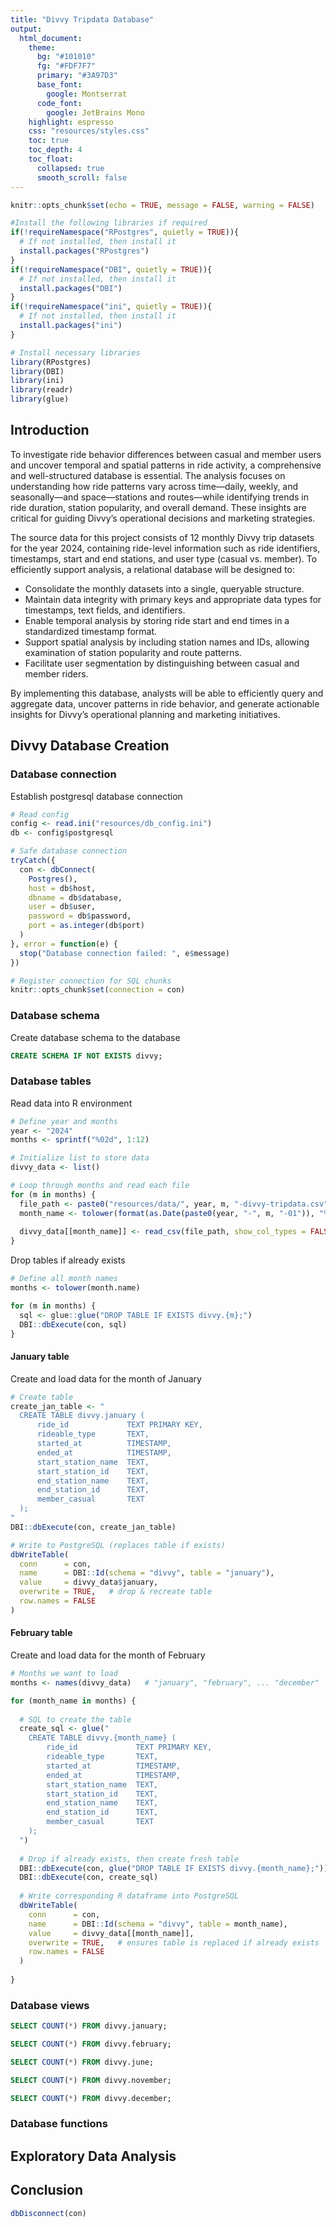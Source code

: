 ```yaml
---
title: "Divvy Tripdata Database"
output: 
  html_document:
    theme:
      bg: "#101010"
      fg: "#FDF7F7" 
      primary: "#3A97D3"
      base_font:
        google: Montserrat
      code_font:
        google: JetBrains Mono
    highlight: espresso
    css: "resources/styles.css"
    toc: true
    toc_depth: 4
    toc_float:
      collapsed: true
      smooth_scroll: false
---
```


```r
knitr::opts_chunk$set(echo = TRUE, message = FALSE, warning = FALSE)

#Install the following libraries if required
if(!requireNamespace("RPostgres", quietly = TRUE)){
  # If not installed, then install it
  install.packages("RPostgres")
}
if(!requireNamespace("DBI", quietly = TRUE)){
  # If not installed, then install it
  install.packages("DBI")
}
if(!requireNamespace("ini", quietly = TRUE)){
  # If not installed, then install it
  install.packages("ini")
}

# Install necessary libraries
library(RPostgres)
library(DBI)
library(ini)
library(readr)
library(glue)
```

## Introduction
To investigate ride behavior differences between casual and member users and uncover temporal and spatial patterns in ride activity, a comprehensive and well-structured database is essential. The analysis focuses on understanding how ride patterns vary across time—daily, weekly, and seasonally—and space—stations and routes—while identifying trends in ride duration, station popularity, and overall demand. These insights are critical for guiding Divvy’s operational decisions and marketing strategies.

The source data for this project consists of 12 monthly Divvy trip datasets for the year 2024, containing ride-level information such as ride identifiers, timestamps, start and end stations, and user type (casual vs. member). To efficiently support analysis, a relational database will be designed to:

* Consolidate the monthly datasets into a single, queryable structure.
* Maintain data integrity with primary keys and appropriate data types for timestamps, text fields, and identifiers.
* Enable temporal analysis by storing ride start and end times in a standardized timestamp format.
* Support spatial analysis by including station names and IDs, allowing examination of station popularity and route patterns.
* Facilitate user segmentation by distinguishing between casual and member riders.

By implementing this database, analysts will be able to efficiently query and aggregate data, uncover patterns in ride behavior, and generate actionable insights for Divvy’s operational planning and marketing initiatives.


## Divvy Database Creation

### Database connection
Establish postgresql database connection
```r
# Read config
config <- read.ini("resources/db_config.ini")
db <- config$postgresql

# Safe database connection
tryCatch({
  con <- dbConnect(
    Postgres(),
    host = db$host,
    dbname = db$database,
    user = db$user,
    password = db$password,
    port = as.integer(db$port)
  )
}, error = function(e) {
  stop("Database connection failed: ", e$message)
})

# Register connection for SQL chunks
knitr::opts_chunk$set(connection = con)
```

### Database schema
Create database schema to the database
```sql
CREATE SCHEMA IF NOT EXISTS divvy;
```

### Database tables
Read data into R environment
```r
# Define year and months
year <- "2024"
months <- sprintf("%02d", 1:12)

# Initialize list to store data
divvy_data <- list()

# Loop through months and read each file
for (m in months) {
  file_path <- paste0("resources/data/", year, m, "-divvy-tripdata.csv")
  month_name <- tolower(format(as.Date(paste0(year, "-", m, "-01")), "%B"))
  
  divvy_data[[month_name]] <- read_csv(file_path, show_col_types = FALSE)
}
```

Drop tables if already exists
```r
# Define all month names
months <- tolower(month.name)

for (m in months) {
  sql <- glue::glue("DROP TABLE IF EXISTS divvy.{m};")
  DBI::dbExecute(con, sql)
}
```

#### January table
Create and load data for the month of January
```r
# Create table
create_jan_table <- "
  CREATE TABLE divvy.january (
      ride_id             TEXT PRIMARY KEY,
      rideable_type       TEXT,
      started_at          TIMESTAMP,
      ended_at            TIMESTAMP,
      start_station_name  TEXT,
      start_station_id    TEXT,
      end_station_name    TEXT,
      end_station_id      TEXT,
      member_casual       TEXT
  );
"
DBI::dbExecute(con, create_jan_table)

# Write to PostgreSQL (replaces table if exists)
dbWriteTable(
  conn      = con,
  name      = DBI::Id(schema = "divvy", table = "january"),
  value     = divvy_data$january,
  overwrite = TRUE,   # drop & recreate table
  row.names = FALSE
)
```

#### February table
Create and load data for the month of February
```r
# Months we want to load
months <- names(divvy_data)   # "january", "february", ... "december"

for (month_name in months) {
  
  # SQL to create the table
  create_sql <- glue("
    CREATE TABLE divvy.{month_name} (
        ride_id             TEXT PRIMARY KEY,
        rideable_type       TEXT,
        started_at          TIMESTAMP,
        ended_at            TIMESTAMP,
        start_station_name  TEXT,
        start_station_id    TEXT,
        end_station_name    TEXT,
        end_station_id      TEXT,
        member_casual       TEXT
    );
  ")
  
  # Drop if already exists, then create fresh table
  DBI::dbExecute(con, glue("DROP TABLE IF EXISTS divvy.{month_name};"))
  DBI::dbExecute(con, create_sql)
  
  # Write corresponding R dataframe into PostgreSQL
  dbWriteTable(
    conn      = con,
    name      = DBI::Id(schema = "divvy", table = month_name),
    value     = divvy_data[[month_name]],
    overwrite = TRUE,   # ensures table is replaced if already exists
    row.names = FALSE
  )
  
}
```












### Database views
```sql
SELECT COUNT(*) FROM divvy.january;
```
```sql
SELECT COUNT(*) FROM divvy.february;
```

```sql
SELECT COUNT(*) FROM divvy.june;
```
```sql
SELECT COUNT(*) FROM divvy.november;
```
```sql
SELECT COUNT(*) FROM divvy.december;
```

### Database functions



## Exploratory Data Analysis



## Conclusion





```r
dbDisconnect(con)
```